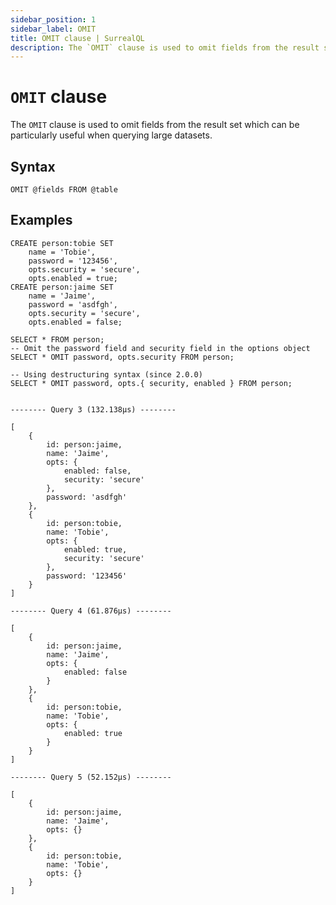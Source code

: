 ```yaml
---
sidebar_position: 1
sidebar_label: OMIT
title: OMIT clause | SurrealQL
description: The `OMIT` clause is used to omit fields from the result set 
---
```


# `OMIT` clause

The `OMIT` clause is used to omit fields from the result set which can be particularly useful when querying large datasets.

## Syntax

```syntax title="Clause Syntax"
OMIT @fields FROM @table
```

## Examples

```surql
CREATE person:tobie SET
	name = 'Tobie',
	password = '123456',
	opts.security = 'secure',
	opts.enabled = true;
CREATE person:jaime SET
	name = 'Jaime',
	password = 'asdfgh',
	opts.security = 'secure',
	opts.enabled = false;

SELECT * FROM person;
-- Omit the password field and security field in the options object
SELECT * OMIT password, opts.security FROM person;

-- Using destructuring syntax (since 2.0.0)
SELECT * OMIT password, opts.{ security, enabled } FROM person;
```

```surql title= "Return fields"

-------- Query 3 (132.138µs) --------

[
	{
		id: person:jaime,
		name: 'Jaime',
		opts: {
			enabled: false,
			security: 'secure'
		},
		password: 'asdfgh'
	},
	{
		id: person:tobie,
		name: 'Tobie',
		opts: {
			enabled: true,
			security: 'secure'
		},
		password: '123456'
	}
]

-------- Query 4 (61.876µs) --------

[
	{
		id: person:jaime,
		name: 'Jaime',
		opts: {
			enabled: false
		}
	},
	{
		id: person:tobie,
		name: 'Tobie',
		opts: {
			enabled: true
		}
	}
]

-------- Query 5 (52.152µs) --------

[
	{
		id: person:jaime,
		name: 'Jaime',
		opts: {}
	},
	{
		id: person:tobie,
		name: 'Tobie',
		opts: {}
	}
]
```

